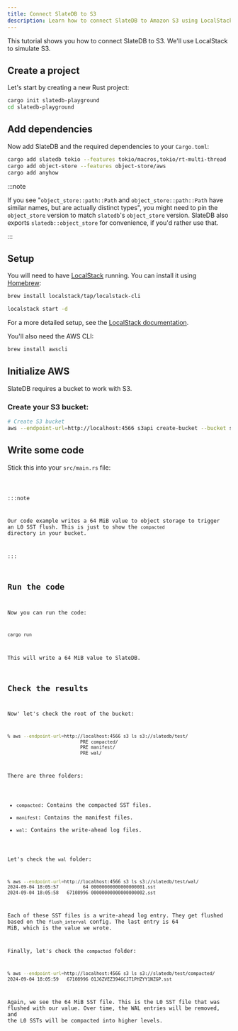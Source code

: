 ```yaml
---
title: Connect SlateDB to S3
description: Learn how to connect SlateDB to Amazon S3 using LocalStack
---
```


This tutorial shows you how to connect SlateDB to S3. We'll use LocalStack to simulate S3.

## Create a project

Let's start by creating a new Rust project:

```bash
cargo init slatedb-playground
cd slatedb-playground
```

## Add dependencies

Now add SlateDB and the required dependencies to your `Cargo.toml`:

```bash
cargo add slatedb tokio --features tokio/macros,tokio/rt-multi-thread
cargo add object-store --features object-store/aws
cargo add anyhow
```

:::note

If you see "`object_store::path::Path` and `object_store::path::Path` have similar names, but are actually distinct types", you might need to pin the `object_store` version to match `slatedb`'s `object_store` version. SlateDB also exports `slatedb::object_store` for convenience, if you'd rather use that.

:::

## Setup

You will need to have [LocalStack](https://localstack.cloud/) running. You can install it using [Homebrew](https://brew.sh/):

```bash
brew install localstack/tap/localstack-cli
```

```bash
localstack start -d
```

For a more detailed setup, see the [LocalStack documentation](https://docs.localstack.cloud/).

You'll also need the AWS CLI:

```bash
brew install awscli
```

## Initialize AWS

SlateDB requires a bucket to work with S3.

### Create your S3 bucket:

```bash
# Create S3 bucket
aws --endpoint-url=http://localhost:4566 s3api create-bucket --bucket slatedb --region us-east-1
```

## Write some code

Stick this into your `src/main.rs` file:


<Code code={s3Example} lang="rust" title="main.rs" />

:::note

Our code example writes a 64 MiB value to object storage to trigger an L0 SST flush. This is just to show the
`compacted` directory in your bucket.

:::

## Run the code

Now you can run the code:

```bash
cargo run
```

This will write a 64 MiB value to SlateDB.

## Check the results

Now' let's check the root of the bucket:

```bash
% aws --endpoint-url=http://localhost:4566 s3 ls s3://slatedb/test/
                           PRE compacted/
                           PRE manifest/
                           PRE wal/
```

There are three folders:

- `compacted`: Contains the compacted SST files.
- `manifest`: Contains the manifest files.
- `wal`: Contains the write-ahead log files.

Let's check the `wal` folder:

```bash
% aws --endpoint-url=http://localhost:4566 s3 ls s3://slatedb/test/wal/
2024-09-04 18:05:57         64 00000000000000000001.sst
2024-09-04 18:05:58   67108996 00000000000000000002.sst
```

Each of these SST files is a write-ahead log entry. They get flushed based on the `flush_interval` config. The last entry is 64 MiB, which is the value we wrote.

Finally, let's check the `compacted` folder:

```bash
% aws --endpoint-url=http://localhost:4566 s3 ls s3://slatedb/test/compacted/ 
2024-09-04 18:05:59   67108996 01J6ZVEZ394GCJT1PHZYY1NZGP.sst
```
Again, we see the 64 MiB SST file. This is the L0 SST file that was flushed with our value. Over time, the WAL entries will be removed, and the L0 SSTs will be compacted into higher levels.
